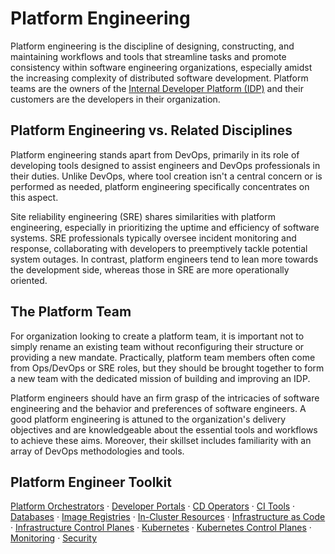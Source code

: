 # Platform Engineering

Platform engineering is the discipline of designing, constructing, and maintaining workflows and tools 
that streamline tasks and promote consistency within software engineering organizations, especially 
amidst the increasing complexity of distributed software development. Platform teams are the owners 
of the [Internal Developer Platform (IDP)](internal-developer-platform) and their customers are the 
developers in their organization.  

## Platform Engineering vs. Related Disciplines 

Platform engineering stands apart from DevOps, primarily in its role of developing tools designed to 
assist engineers and DevOps professionals in their duties. Unlike DevOps, where tool creation isn't a 
central concern or is performed as needed, platform engineering specifically concentrates on this 
aspect.

Site reliability engineering (SRE) shares similarities with platform engineering, especially in 
prioritizing the uptime and efficiency of software systems. SRE professionals typically oversee 
incident monitoring and response, collaborating with developers to preemptively tackle potential system 
outages. In contrast, platform engineers tend to lean more towards the development side, whereas those 
in SRE are more operationally oriented.

## The Platform Team

For organization looking to create a platform team, it is important not to simply rename an existing team without reconfiguring their structure or providing a new mandate. Practically, platform team members often come from Ops/DevOps or SRE roles, but they should be brought together to form a new team with the dedicated mission of building and improving an IDP.

Platform engineers should have an firm grasp of the intricacies of software engineering and the behavior and preferences of software engineers. A good platform engineering is attuned to the organization's delivery objectives and are knowledgeable about the essential tools and workflows to achieve these aims. Moreover, their skillset includes familiarity with an array of DevOps methodologies and tools.  

## Platform Engineer Toolkit

[Platform Orchestrators](https://internaldeveloperplatform.org/platform-tooling/) · [Developer Portals](https://internaldeveloperplatform.org/platform-tooling/) · [CD Operators](https://internaldeveloperplatform.org/platform-tooling/) · [CI Tools](https://internaldeveloperplatform.org/platform-tooling/) · [Databases](https://internaldeveloperplatform.org/platform-tooling/) · [Image Registries](https://internaldeveloperplatform.org/platform-tooling/) · [In-Cluster Resources](https://internaldeveloperplatform.org/platform-tooling/) · [Infrastructure as Code](https://internaldeveloperplatform.org/platform-tooling/) · [Infrastructure Control Planes](https://internaldeveloperplatform.org/platform-tooling/) · [Kubernetes](https://internaldeveloperplatform.org/platform-tooling/) · [Kubernetes Control Planes](https://internaldeveloperplatform.org/platform-tooling/) · [Monitoring](https://internaldeveloperplatform.org/platform-tooling/) · [Security](https://internaldeveloperplatform.org/platform-tooling/)
